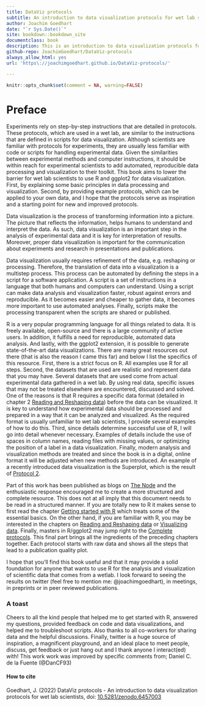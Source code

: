 ```yaml
--- 
title: DataViz protocols
subtitle: An introduction to data visualization protocols for wet lab scientists
author: Joachim Goedhart
date: "`r Sys.Date()`"
site: bookdown::bookdown_site
documentclass: book
description: This is an introduction to data visualization protocols for wet lab scientists
github-repo: JoachimGoedhart/DataViz-protocols
always_allow_html: yes
url: 'https\://joachimgoedhart.github.io/DataViz-protocols/'

---
```


```r
knitr::opts_chunk$set(comment = NA, warning=FALSE)
```


# Preface {-}

Experiments rely on step-by-step instructions that are detailed in protocols. These protocols, which are used in a wet lab, are similar to the instructions that are defined in scripts for data visualization. Although scientists are familiar with protocols for experiments, they are usually less familiar with code or scripts for handling experimental data. Given the similarities between experimental methods and computer instructions, it should be within reach for experimental scientists to add automated, reproducible data processing and visualization to their toolkit. This book aims to lower the barrier for wet lab scientists to use R and ggplot2 for data visualization. First, by explaining some basic principles in data processing and visualization. Second, by providing example protocols, which can be applied to your own data, and I hope that the protocols serve as inspiration and a starting point for new and improved protocols.

Data visualization is the process of transforming information into a picture. The picture that reflects the information, helps humans to understand and interpret the data. As such, data visualization is an important step in the analysis of experimental data and it is key for interpretation of results. Moreover, proper data visualization is important for the communication about experiments and research in presentations and publications.

Data visualization usually requires refinement of the data, e.g. reshaping or processing. Therefore, the translation of data into a visualization is a multistep process. This process can be automated by defining the steps in a script for a software application. A script is a set of instructions in a language that both humans and computers can understand. Using a script can make data analysis and visualization faster, robust against errors and reproducible. As it becomes easier and cheaper to gather data, it becomes more important to use automated analyses. Finally, scripts make the processing transparent when the scripts are shared or published. 

R is a very popular programming language for all things related to data. It is freely available, open-source and there is a large community of active users. In addition, it fulfills a need for reproducible, automated data analysis. And lastly, with the ggplot2 extension, it is possible to generate state-of-the-art data visualizations. There are many great resources out there (that is also the reason I came this far) and below I list the specifics of this resource.
First, there is a strict focus on R. All examples use R for all steps. Second, the datasets that are used are realistic and represent data that you may have. Several datasets that are used come from actual experimental data gathered in a wet lab. By using real data, specific issues that may not be treated elsewhere are encountered, discussed and solved. One of the reasons is that R requires a specific data format (detailed in chapter 2 [Reading and Reshaping data](#read-and-reshape)) before the data can be visualized. It is key to understand how experimental data should be processed and prepared in a way that it can be analyzed and visualized. As the required format is usually unfamiliar to wet lab scientists, I provide several examples of how to do this.
Third, since details determine successful use of R, I will go into detail whenever necessary. Examples of details include the use of spaces in column names, reading files with missing values, or optimizing the position of a label in a data visualization.
Finally, modern analysis and visualization methods are treated and since the book is in a digital, online format it will be adjusted when new methods are introduced. An example of a recently introduced data visualization is the Superplot, which is the result of [Protocol 2](#protocol-2).

Part of this work has been published as blogs on [The Node](https://thenode.biologists.com) and the enthusiastic response encouraged me to create a more structured and complete resource. This does not at all imply that this document needs to be read in a structured manner. If you are totally new to R it makes sense to first read the chapter [Getting started with R](#getting-started) which treats some of the essential basics. On the other hand, if you are familiar with R, you may be interested in the chapters on [Reading and Reshaping data](#read-and-reshape) or [Visualizing data](#plotting-the-data). Finally, masters in R/ggplot2 may jump right to the [Complete protocols](#complete-protocols). This final part brings all the ingredients of the preceding chapters together. Each protocol starts with raw data and shows all the steps that lead to a publication quality plot.

I hope that you'll find this book useful and that it may provide a solid foundation for anyone that wants to use R for the analysis and visualization of scientific data that comes from a wetlab. I look forward to seeing the results on twitter (feel free to mention me: \@joachimgoedhart), in meetings, in preprints or in peer reviewed publications.


### A toast {-}
Cheers to all the kind people that helped me to get started with R, answered my questions, provided feedback on code and data visualizations, and helped me to troubleshoot scripts. Also thanks to all co-workers for sharing data and the helpful discussions. Finally, twitter is a huge source of inspiration, a magnificent playground, and an ideal place to meet people, discuss, get feedback or just hang out and I thank anyone I interact(ed) with!
This work work was improved by specific comments from; Daniel C. de la Fuente (\@DanCF93)

#### How to cite {-}

Goedhart, J. (2022) DataViz protocols - An introduction to data visualization protocols for wet lab scientists, doi: [10.5281/zenodo.6457003](https://doi.org/10.5281/zenodo.6457003)
